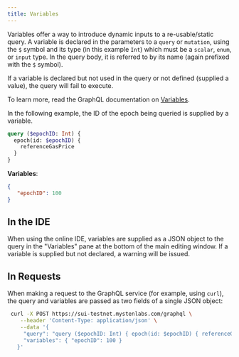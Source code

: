 ```yaml
---
title: Variables
---
```


Variables offer a way to introduce dynamic inputs to a re-usable/static query. A variable is declared in the parameters to a `query` or `mutation`, using the `$` symbol and its type (in this example `Int`) which must be a `scalar`, `enum`, or `input` type. In the query body, it is referred to by its name (again prefixed with the `$` symbol).

If a variable is declared but not used in the query or not defined (supplied a value), the query will fail to execute.

To learn more, read the GraphQL documentation on [Variables](https://graphql.org/learn/queries/#variables).

In the following example, the ID of the epoch being queried is supplied by a variable.

```graphql
query ($epochID: Int) {
  epoch(id: $epochID) {
    referenceGasPrice
  }
}
```

**Variables**:
```json
{
   "epochID": 100
}
```

## In the IDE

When using the online IDE, variables are supplied as a JSON object to the query in the "Variables" pane at the bottom of the main editing window. If a variable is supplied but not declared, a warning will be issued.

## In Requests

When making a request to the GraphQL service (for example, using `curl`), the query and variables are passed as two fields of a single JSON object:

```bash
 curl -X POST https://sui-testnet.mystenlabs.com/graphql \
    --header 'Content-Type: application/json' \
    --data '{
     "query": "query ($epochID: Int) { epoch(id: $epochID) { referenceGasPrice } }",
     "variables": { "epochID": 100 }
   }'
```
